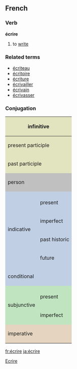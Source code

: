 ==French==
===Verb===
'''écrire'''

# to [[write]]

===Related terms===
*[[écriteau]]
*[[écritoire]]
*[[écriture]]
*[[écrivailler]]
*[[écrivain]]
*[[écrivasser]]

===Conjugation===

<center>
{| style="background:#F0F0F0"
|-
! colspan="3" style="background:#e2e4c0" | infinitive
| colspan="5" | écrire

|-
! colspan="3" style="background:#e2e4c0" | present participle
| colspan="5" | [[écrivant]]

|-
! colspan="3" style="background:#e2e4c0" | past participle
| colspan="5" | [[écrit]]

|-
! colspan="2" rowspan="2" style="background:#C0C0C0" | person
! colspan="3" style="background:#C0C0C0" | singular
! colspan="3" style="background:#C0C0C0" | plural

|-
! style="background:#C0C0C0;width:12.5%" | first
! style="background:#C0C0C0;width:12.5%" | second
! style="background:#C0C0C0;width:12.5%" | third
! style="background:#C0C0C0;width:12.5%" | first
! style="background:#C0C0C0;width:12.5%" | second
! style="background:#C0C0C0;width:12.5%" | third

|-
! style="background:#c0cfe4" rowspan="5" | indicative
! style="background:#c0cfe4" | 
! style="background:#c0cfe4" | je
! style="background:#c0cfe4" | tu
! style="background:#c0cfe4" | il
! style="background:#c0cfe4" | nous
! style="background:#c0cfe4" | vous
! style="background:#c0cfe4" | ils

|-
! style="height:3em;background:#c0cfe4" | present
| écris
| écris
| écrit
| écrivons
| écrivez
| écrivent

|-
! style="height:3em;background:#c0cfe4" | imperfect
| écrivais
| écrivais
| écrivait
| écrivions
| écriviez
| écrivaient

|-
! style="height:3em;background:#c0cfe4" | past historic
| écrivis
| écrivis
| écrivit
| écrivîmes
| écrivîtes
| écrivirent

|-
! style="height:3em;background:#c0cfe4" | future
| écrirai
| écriras
| écrira
| écrirons
| écrirez
| écriront

|-
! style="height:3em;background:#c0cfe4" colspan="2" | conditional
| écrirais
| écrirais
| écrirait
| écririons
| écririez
| écriraient

|-
! style="background:#c0e4c0" rowspan="3" | subjunctive
! style="background:#c0e4c0" | 
! style="background:#c0e4c0" | que je
! style="background:#c0e4c0" | que tu
! style="background:#c0e4c0" | qu'il
! style="background:#c0e4c0" | que nous
! style="background:#c0e4c0" | que vous
! style="background:#c0e4c0" | qu'ils

|-
! style="height:3em;background:#c0e4c0" | present
| écrive
| écrives
| écrive
| écrivions
| écriviez
| écrivent

|-
! style="height:3em;background:#c0e4c0" rowspan="1" | imperfect
| écrivisse
| écrivisses
| écrivît
| écrivissions
| écrivissiez
| écrivissent

|-
! colspan="2" rowspan="2" style="height:3em;background:#e4d4c0" | imperative
! style="background:#e4d4c0" | -
! style="background:#e4d4c0" | tu
! style="background:#e4d4c0" | -
! style="background:#e4d4c0" | nous
! style="background:#e4d4c0" | vous
! style="background:#e4d4c0" | -

|-
|
| écris
| 
| écrivons
| écrivez
| 

|}
</center>

[[Category:French verbs|Ecrire]]

[[fr:écrire]]
[[ja:écrire]]